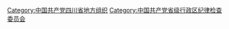 [[Category:中国共产党四川省地方组织|Category:中国共产党四川省地方组织]]
[[Category:中国共产党省级行政区纪律检查委员会|Category:中国共产党省级行政区纪律检查委员会]]